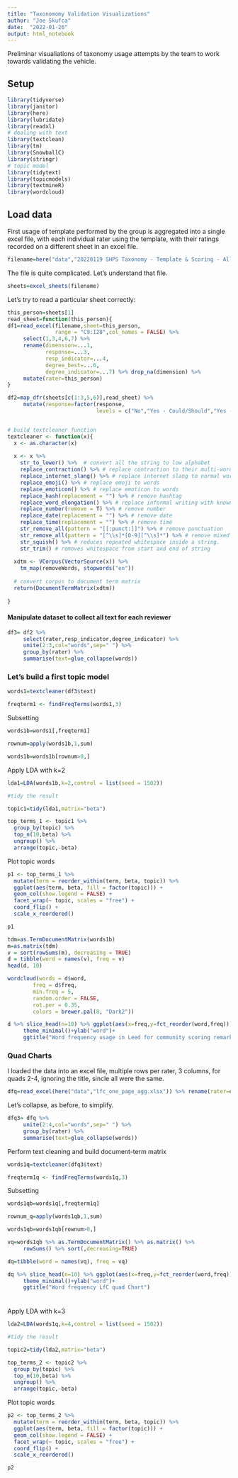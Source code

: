 ```yaml
---
title: "Taxonomomy Validation Visualizations"
author: "Joe Skufca"
date:  "2022-01-26"
output: html_notebook
---
```


Preliminar visualiations of taxonomy usage attempts by the team to work towards validating the vehicle. 

## Setup

```r
library(tidyverse)
library(janitor)
library(here)
library(lubridate)
library(readxl)
# dealing with text
library(textclean)
library(tm)
library(SnowballC)
library(stringr)
# topic model
library(tidytext)
library(topicmodels)
library(textmineR)
library(wordcloud)
```

## Load data

First usage of template performed by the group is aggregated into a single excel file, with each individual rater using the template, with their ratings recorded on a different sheet in an excel file.

```r
filename=here("data","20220119 SHPS Taxonomy - Template & Scoring - All In.xlsx")
```

The file is quite complicated.  Let's understand that file.

```r
sheets=excel_sheets(filename)
```

Let's try to read a particular sheet correctly:

```r
this_person=sheets[1]
read_sheet=function(this_person){
df1=read_excel(filename,sheet=this_person, 
               range = "C9:I28",col_names = FALSE) %>%
     select(1,3,4,6,7) %>% 
     rename(dimension=...1,
            response=...3,
            resp_indicator=...4,
            degree_best=...6,
            degree_indicator=...7) %>% drop_na(dimension) %>%
     mutate(rater=this_person) 
}

df2=map_dfr(sheets[c(1:3,5,6)],read_sheet) %>%
     mutate(response=factor(response,
                            levels = c("No","Yes - Could/Should","Yes - Must/Required")))



```

```r
# build textcleaner function
textcleaner <- function(x){
  x <- as.character(x)
  
  x <- x %>%
    str_to_lower() %>%  # convert all the string to low alphabet
    replace_contraction() %>% # replace contraction to their multi-word forms
    replace_internet_slang() %>% # replace internet slang to normal words
    replace_emoji() %>% # replace emoji to words
    replace_emoticon() %>% # replace emoticon to words
    replace_hash(replacement = "") %>% # remove hashtag
    replace_word_elongation() %>% # replace informal writing with known semantic replacements
    replace_number(remove = T) %>% # remove number
    replace_date(replacement = "") %>% # remove date
    replace_time(replacement = "") %>% # remove time
    str_remove_all(pattern = "[[:punct:]]") %>% # remove punctuation
    str_remove_all(pattern = "[^\\s]*[0-9][^\\s]*") %>% # remove mixed string n number
    str_squish() %>% # reduces repeated whitespace inside a string.
    str_trim() # removes whitespace from start and end of string
  
  xdtm <- VCorpus(VectorSource(x)) %>%
    tm_map(removeWords, stopwords("en"))
  
  # convert corpus to document term matrix
  return(DocumentTermMatrix(xdtm))
    
}
```

#### Manipulate dataset to collect all text for each reviewer

```r

df3= df2 %>% 
     select(rater,resp_indicator,degree_indicator) %>% 
     unite(2:3,col="words",sep=" ") %>% 
     group_by(rater) %>%
     summarise(text=glue_collapse(words))

```

### Let's build a first topic model

```r
words1=textcleaner(df3$text)

freqterm1 <- findFreqTerms(words1,3)
```

Subsetting
```r
words1b=words1[,freqterm1]

rownum=apply(words1b,1,sum)

words1b=words1b[rownum>0,]
```

Apply LDA with k=2

```r
lda1=LDA(words1b,k=2,control = list(seed = 1502))

#tidy the result

topic1=tidy(lda1,matrix="beta")
```

```r
top_terms_1 <- topic1 %>%
  group_by(topic) %>%
  top_n(10,beta) %>% 
  ungroup() %>%
  arrange(topic,-beta)
```

Plot topic words

```r
p1 <- top_terms_1 %>%
  mutate(term = reorder_within(term, beta, topic)) %>%
  ggplot(aes(term, beta, fill = factor(topic))) +
  geom_col(show.legend = FALSE) +
  facet_wrap(~ topic, scales = "free") +
  coord_flip() +
  scale_x_reordered()

p1

```

```r
tdm=as.TermDocumentMatrix(words1b)
m=as.matrix(tdm)
v = sort(rowSums(m), decreasing = TRUE)
d = tibble(word = names(v), freq = v)
head(d, 10)
```

```r
wordcloud(words = d$word,
		freq = d$freq,
		min.freq = 5,
		random.order = FALSE,
		rot.per = 0.35,
		colors = brewer.pal(8, "Dark2"))

```

```r
d %>% slice_head(n=10) %>% ggplot(aes(x=freq,y=fct_reorder(word,freq)))+geom_col()+
     theme_minimal()+ylab("word")+
     ggtitle("Word frequency usage in Leed for community scoring remarks")
```

### Quad Charts

I loaded the data into an excel file, multiple rows per rater, 3 columns, for quads 2-4, ignoring the title, sincle all were the same.
```r

dfq=read_excel(here("data","lfc_one_page_agg.xlsx")) %>% rename(rater=evaluator)

```

Let's collapse, as before, to simplify.

```r
dfq3= dfq %>% 
     unite(2:4,col="words",sep=" ") %>% 
     group_by(rater) %>%
     summarise(text=glue_collapse(words))
```

Perform text cleaning and build document-term matrix
```r
words1q=textcleaner(dfq3$text)

freqterm1q <- findFreqTerms(words1q,3)
```

Subsetting
```r
words1qb=words1q[,freqterm1q]

rownum_q=apply(words1qb,1,sum)

words1qb=words1qb[rownum>0,]

vq=words1qb %>% as.TermDocumentMatrix() %>% as.matrix() %>% 
     rowSums() %>% sort(,decreasing=TRUE)

dq=tibble(word = names(vq), freq = vq)

dq %>% slice_head(n=10) %>% ggplot(aes(x=freq,y=fct_reorder(word,freq)))+geom_col()+
     theme_minimal()+ylab("word")+
     ggtitle("Word frequency LfC quad Chart")



```

###
Apply LDA with k=3

```r
lda2=LDA(words1q,k=4,control = list(seed = 1502))

#tidy the result

topic2=tidy(lda2,matrix="beta")
```

```r
top_terms_2 <- topic2 %>%
  group_by(topic) %>%
  top_n(10,beta) %>% 
  ungroup() %>%
  arrange(topic,-beta)
```

Plot topic words

```r
p2 <- top_terms_2 %>%
  mutate(term = reorder_within(term, beta, topic)) %>%
  ggplot(aes(term, beta, fill = factor(topic))) +
  geom_col(show.legend = FALSE) +
  facet_wrap(~ topic, scales = "free") +
  coord_flip() +
  scale_x_reordered()

p2

```